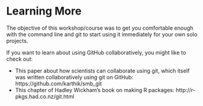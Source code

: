 # Learning More

The objective of this workshop/course was to get you comfortable enough with the
command line and git to start using it immediately for your own solo projects.

If you want to learn about using GitHub collaboratively, you might like to check
out: 

* This paper about how scientists can collaborate using git, which itself was
written collaboratively using git on GitHub: https://github.com/karthik/smb_git
* This chapter of Hadley Wickham's book on making R packages:
  http://r-pkgs.had.co.nz/git.html
